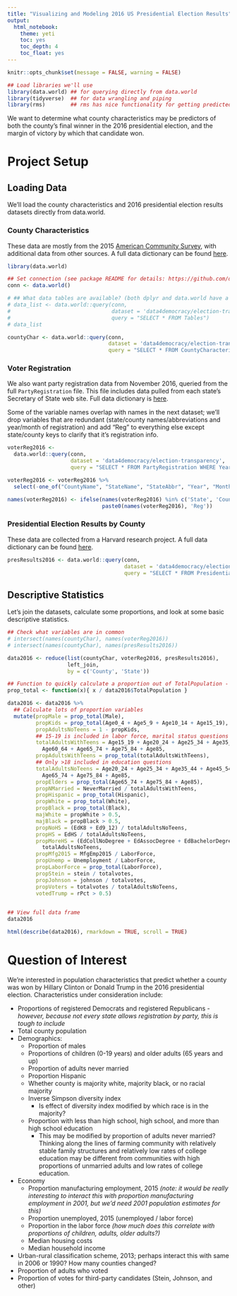 ```yaml
---
title: "Visualizing and Modeling 2016 US Presidential Election Results"
output:
  html_notebook:
    theme: yeti
    toc: yes
    toc_depth: 4
    toc_float: yes
---
```


```r
knitr::opts_chunk$set(message = FALSE, warning = FALSE)

## Load libraries we'll use
library(data.world) ## for querying directly from data.world
library(tidyverse)  ## for data wrangling and piping
library(rms)        ## rms has nice functionality for getting predicted values from model objects

```

We want to determine what county characteristics may be predictors of both the county's final winner
in the 2016 presidential election, and the margin of victory by which that candidate won.

# Project Setup

## Loading Data

We'll load the county characteristics and 2016 presidential election results datasets directly from data.world.

### County Characteristics

These data are mostly from the 2015 [American Community Survey](https://www.census.gov/programs-surveys/acs/), with additional data from other sources. A
full data dictionary can be found [here](https://github.com/Data4Democracy/election-transparency/blob/master/data-dictionary/county-level/CountyCharacteristics.md).

```r
library(data.world)

## Set connection (see package README for details: https://github.com/datadotworld/data.world-r)
conn <- data.world()

# ## What data tables are available? (both dplyr and data.world have a query(); must specify)
# data_list <- data.world::query(conn,
#                                dataset = 'data4democracy/election-transparency',
#                                query = "SELECT * FROM Tables")
# data_list

countyChar <- data.world::query(conn,
                                dataset = 'data4democracy/election-transparency',
                                query = "SELECT * FROM CountyCharacteristics")

```

### Voter Registration

We also want party registration data from November 2016, queried from the full `PartyRegistration`
file. This file includes data pulled from each state's Secretary of State web site. Full data
dictionary is [here](https://github.com/Data4Democracy/election-transparency/blob/master/data-dictionary/county-level/PartyRegistration.md).

Some of the variable names overlap with names in the next dataset; we'll drop variables that are
redundant (state/county names/abbreviations and year/month of registration) and add "Reg" to
everything else except state/county keys to clarify that it's registration info.

```r
voterReg2016 <-
  data.world::query(conn,
                    dataset = 'data4democracy/election-transparency',
                    query = "SELECT * FROM PartyRegistration WHERE Year = 2016 AND Month = 11")

voterReg2016 <- voterReg2016 %>%
  select(-one_of("CountyName", "StateName", "StateAbbr", "Year", "Month", "YearMonth"))

names(voterReg2016) <- ifelse(names(voterReg2016) %in% c('State', 'County'), names(voterReg2016),
                              paste0(names(voterReg2016), 'Reg'))

```

### Presidential Election Results by County

These data are collected from a Harvard research project. A full data dictionary can be found [here](https://github.com/Data4Democracy/election-transparency/blob/master/data-dictionary/county-level/PresidentialElectionResults2016.md).

```r
presResults2016 <- data.world::query(conn,
                                     dataset = 'data4democracy/election-transparency',
                                     query = "SELECT * FROM PresidentialElectionResults2016")

```

## Descriptive Statistics

Let's join the datasets, calculate some proportions, and look at some basic descriptive statistics.

```r
## Check what variables are in common
# intersect(names(countyChar), names(voterReg2016))
# intersect(names(countyChar), names(presResults2016))

data2016 <- reduce(list(countyChar, voterReg2016, presResults2016),
                   left_join,
                   by = c('County', 'State'))

## Function to quickly calculate a proportion out of TotalPopulation - we'll need to do this a lot
prop_total <- function(x){ x / data2016$TotalPopulation }

data2016 <- data2016 %>%
  ## Calculate lots of proportion variables
  mutate(propMale = prop_total(Male),
         propKids = prop_total(Age0_4 + Age5_9 + Age10_14 + Age15_19),
         propAdultsNoTeens = 1 - propKids,
         ## 15-19 is included in labor force, marital status questions
         totalAdultsWithTeens = Age15_19 + Age20_24 + Age25_34 + Age35_44 + Age45_54 + Age55_59 +
           Age60_64 + Age65_74 + Age75_84 + Age85,
         propAdultsWithTeens = prop_total(totalAdultsWithTeens),
         ## Only >18 included in education questions
         totalAdultsNoTeens = Age20_24 + Age25_34 + Age35_44 + Age45_54 + Age55_59 + Age60_64 +
           Age65_74 + Age75_84 + Age85,
         propElders = prop_total(Age65_74 + Age75_84 + Age85),
         propNMarried = NeverMarried / totalAdultsWithTeens,
         propHispanic = prop_total(Hispanic),
         propWhite = prop_total(White),
         propBlack = prop_total(Black),
         majWhite = propWhite > 0.5,
         majBlack = propBlack > 0.5,
         propNoHS = (EdK8 + Ed9_12) / totalAdultsNoTeens,
         propHS = EdHS / totalAdultsNoTeens,
         propMoreHS = (EdCollNoDegree + EdAssocDegree + EdBachelorDegree + EdGraduateDegree) /
           totalAdultsNoTeens,
         propMfg2015 = MfgEmp2015 / LaborForce,
         propUnemp = Unemployment / LaborForce,
         propLaborForce = prop_total(LaborForce),
         propStein = stein / totalvotes,
         propJohnson = johnson / totalvotes,
         propVoters = totalvotes / totalAdultsNoTeens,
         votedTrump = rPct > 0.5)
         

## View full data frame
data2016

```

```r
html(describe(data2016), rmarkdown = TRUE, scroll = TRUE)

```


# Question of Interest

We're interested in population characteristics that predict whether a county was won by Hillary Clinton or Donald Trump in the 2016 presidential election. Characteristics under consideration include:

* Proportions of registered Democrats and registered Republicans - *however, because not every state allows registration by party, this is tough to include*
* Total county population
* Demographics:
    * Proportion of males
    * Proportions of children (0-19 years) and older adults (65 years and up)
    * Proportion of adults never married
    * Proportion Hispanic
    * Whether county is majority white, majority black, or no racial majority
    * Inverse Simpson diversity index
        * Is effect of diversity index modified by which race is in the majority?
    * Proportion with less than high school, high school, and more than high school education
        * This may be modified by proportion of adults never married? Thinking along the lines of farming community with relatively stable family structures and relatively low rates of college education may be different from communities with high proportions of unmarried adults and low rates of college education.
* Economy
    * Proportion manufacturing employment, 2015 *(note: it would be really interesting to interact this with proportion manufacturing employment in 2001, but we'd need 2001 population estimates for this)*
    * Proportion unemployed, 2015 (unemployed / labor force)
    * Proportion in the labor force *(how much does this correlate with proportions of children, adults, older adults?)*
    * Median housing costs
    * Median household income
* Urban-rural classification scheme, 2013; perhaps interact this with same in 2006 or 1990? How many counties changed?
* Proportion of adults who voted
* Proportion of votes for third-party candidates (Stein, Johnson, and other)
